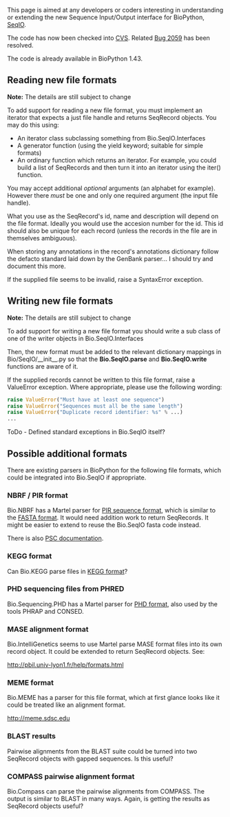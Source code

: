 This page is aimed at any developers or coders interesting in understanding or extending the new Sequence Input/Output interface for BioPython, [[SeqIO]].

The code has now been checked into [http://cvs.biopython.org/cgi-bin/viewcvs/viewcvs.cgi/biopython/Bio/SeqIO/?cvsroot=biopython#dirlist CVS]. Related [http://bugzilla.open-bio.org/show_bug.cgi?id=2059 Bug 2059] has been resolved. 

The code is already available in BioPython 1.43.

== Reading new file formats ==

'''Note:''' The details are still subject to change

To add support for reading a new file format, you must implement an iterator that expects a just file handle and returns SeqRecord objects.  You may do this using:

* An iterator class subclassing something from Bio.SeqIO.Interfaces
* A generator function (using the yield keyword; suitable for simple formats)
* An ordinary function which returns an iterator.  For example, you could build a list of SeqRecords and then turn it into an iterator using the iter() function.

You may accept additional ''optional'' arguments (an alphabet for example).  However there ''must'' be one and only one required argument (the input file handle).

What you use as the SeqRecord's id, name and description will depend on the file format.  Ideally you would use the accesion number for the id.  This id should also be unique for each record (unless the records in the file are in themselves ambiguous).

When storing any annotations in the record's annotations dictionary follow the defacto standard laid down by the GenBank parser... I should try and document this more.

If the supplied file seems to be invalid, raise a SyntaxError exception.

== Writing new file formats ==

'''Note:''' The details are still subject to change

To add support for writing a new file format you should write a sub class of one of the writer objects in Bio.SeqIO.Interfaces

Then, the new format must be added to the relevant dictionary mappings in Bio/SeqIO/__init__.py so that the '''Bio.SeqIO.parse''' and '''Bio.SeqIO.write''' functions are aware of it.

If the supplied records cannot be written to this file format, raise a ValueError exception.  Where appropriate, please use the following wording:

<source lang=python>
raise ValueError("Must have at least one sequence")
raise ValueError("Sequences must all be the same length")
raise ValueError("Duplicate record identifier: %s" % ...)
...
</source>

ToDo - Defined standard exceptions in Bio.SeqIO itself?

== Possible additional formats ==

There are existing parsers in BioPython for the following file formats, which could be integrated into Bio.SeqIO if appropriate.

=== NBRF / PIR format ===

Bio.NBRF has a Martel parser for [[bp:PIR sequence format|PIR sequence format]], which is similar to the [[bp:FASTA sequence format|FASTA format]].  It would need addition work to return SeqRecords.  It might be easier to extend to reuse the Bio.SeqIO fasta code instead.

There is also [http://www.psc.edu/general/software/packages/seq-intro/nbrffile.html PSC documentation].

=== KEGG format ===

Can Bio.KEGG parse files in [[bp:KEGG sequence format|KEGG format]]?

=== PHD sequencing files from PHRED ===

Bio.Sequencing.PHD has a Martel parser for [[bp:PHD sequence format|PHD format]], also used by the tools PHRAP and CONSED.


=== MASE alignment format ===

Bio.IntelliGenetics seems to use Martel parse MASE format files into its own record object.  It could be extended to return SeqRecord objects.  See:

http://pbil.univ-lyon1.fr/help/formats.html

=== MEME format ===

Bio.MEME has a parser for this file format, which at first glance looks like it could be treated like an alignment format.

http://meme.sdsc.edu

=== BLAST results ===

Pairwise alignments from the BLAST suite could be turned into two SeqRecord objects with gapped sequences.  Is this useful?

=== COMPASS pairwise alignment format ===

Bio.Compass can parse the pairwise alignments from COMPASS.  The output is similar to BLAST in many ways.  Again, is getting the results as SeqRecord objects useful?